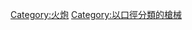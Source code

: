 {{Commons category|23 mm artillery}}

[[Category:火炮|Category:火炮]]
[[Category:以口徑分類的槍械|Category:以口徑分類的槍械]]